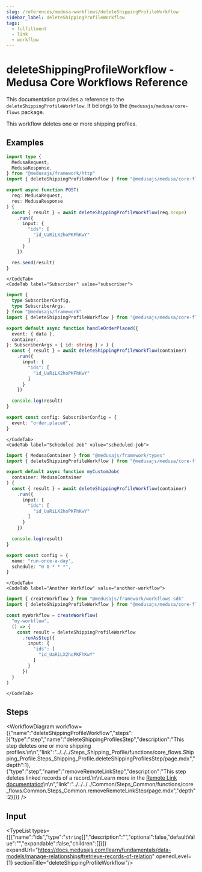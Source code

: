 ```yaml
---
slug: /references/medusa-workflows/deleteShippingProfileWorkflow
sidebar_label: deleteShippingProfileWorkflow
tags:
  - fulfillment
  - link
  - workflow
---
```



# deleteShippingProfileWorkflow - Medusa Core Workflows Reference

This documentation provides a reference to the `deleteShippingProfileWorkflow`. It belongs to the `@medusajs/medusa/core-flows` package.

This workflow deletes one or more shipping profiles.

<SourceCodeLink link="https://github.com/medusajs/medusa/blob/1b86c17b7293f3b810c062d78ec6ef563f968366/packages/core/core-flows/src/shipping-profile/workflows/delete-shipping-profile.ts#L12" />

## Examples

<CodeTabs group="workflow-exection">
    <CodeTab label="API Route" value="api-route">
    
```ts title="src/api/workflow/route.ts"
import type {
  MedusaRequest,
  MedusaResponse,
} from "@medusajs/framework/http"
import { deleteShippingProfileWorkflow } from "@medusajs/medusa/core-flows"

export async function POST(
  req: MedusaRequest,
  res: MedusaResponse
) {
  const { result } = await deleteShippingProfileWorkflow(req.scope)
    .run({
      input: {
        "ids": [
          "id_UaRiLX2hoPKFhKwY"
        ]
      }
    })

  res.send(result)
}
```

    </CodeTab>
    <CodeTab label="Subscriber" value="subscriber">
    
```ts title="src/subscribers/order-placed.ts"
import {
  type SubscriberConfig,
  type SubscriberArgs,
} from "@medusajs/framework"
import { deleteShippingProfileWorkflow } from "@medusajs/medusa/core-flows"

export default async function handleOrderPlaced({
  event: { data },
  container,
}: SubscriberArgs < { id: string } > ) {
  const { result } = await deleteShippingProfileWorkflow(container)
    .run({
      input: {
        "ids": [
          "id_UaRiLX2hoPKFhKwY"
        ]
      }
    })

  console.log(result)
}

export const config: SubscriberConfig = {
  event: "order.placed",
}
```

    </CodeTab>
    <CodeTab label="Scheduled Job" value="scheduled-job">
    
```ts title="src/jobs/message-daily.ts"
import { MedusaContainer } from "@medusajs/framework/types"
import { deleteShippingProfileWorkflow } from "@medusajs/medusa/core-flows"

export default async function myCustomJob(
  container: MedusaContainer
) {
  const { result } = await deleteShippingProfileWorkflow(container)
    .run({
      input: {
        "ids": [
          "id_UaRiLX2hoPKFhKwY"
        ]
      }
    })

  console.log(result)
}

export const config = {
  name: "run-once-a-day",
  schedule: "0 0 * * *",
}
```

    </CodeTab>
    <CodeTab label="Another Workflow" value="another-workflow">
    
```ts title="src/workflows/my-workflow.ts"
import { createWorkflow } from "@medusajs/framework/workflows-sdk"
import { deleteShippingProfileWorkflow } from "@medusajs/medusa/core-flows"

const myWorkflow = createWorkflow(
  "my-workflow",
  () => {
    const result = deleteShippingProfileWorkflow
      .runAsStep({
        input: {
          "ids": [
            "id_UaRiLX2hoPKFhKwY"
          ]
        }
      })
  }
)
```

    </CodeTab>
  </CodeTabs>

## Steps

<WorkflowDiagram workflow={{"name":"deleteShippingProfileWorkflow","steps":[{"type":"step","name":"deleteShippingProfilesStep","description":"This step deletes one or more shipping profiles.\n\n","link":"../../../Steps_Shipping_Profile/functions/core_flows.Shipping_Profile.Steps_Shipping_Profile.deleteShippingProfilesStep/page.mdx","depth":1},{"type":"step","name":"removeRemoteLinkStep","description":"This step deletes linked records of a record.\n\nLearn more in the [Remote Link documentation](https://docs.medusajs.com/learn/fundamentals/module-links/remote-link#cascade-delete-linked-records)\n\n","link":"../../../../Common/Steps_Common/functions/core_flows.Common.Steps_Common.removeRemoteLinkStep/page.mdx","depth":2}]}} />

## Input

<TypeList types={[{"name":"ids","type":"`string`[]","description":"","optional":false,"defaultValue":"","expandable":false,"children":[]}]} expandUrl="https://docs.medusajs.com/learn/fundamentals/data-models/manage-relationships#retrieve-records-of-relation" openedLevel={1} sectionTitle="deleteShippingProfileWorkflow"/>

